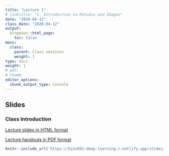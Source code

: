 ```yaml
---
title: "Lecture 1"
# linktitle: "1. Introduction to RStudio and Images"
date: "2020-04-12"
class_date: "2020-04-12"
output:
  blogdown::html_page:
    toc: false
menu:
  class:
    parent: Class sessions
    weight: 1
type: docs
weight: 1
# pdf: 
# thumb: 
editor_options: 
  chunk_output_type: console
---
```


## Slides

### Class Introduction

<a href="https://bios691-deep-learning-r.netlify.app/slides/00-Introduction.html#1" target="_blank">Lecture slides in HTML format</a>

<a href="https://bios691-deep-learning-r.netlify.app/slides/00-Introduction.pdf" target="_blank">Lecture handouts in PDF format</a>

```r
knitr::include_url('https://bios691-deep-learning-r.netlify.app/slides/00-Introduction.html#1')
```

